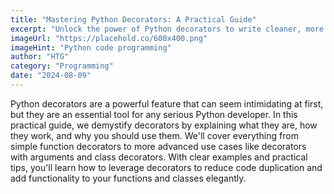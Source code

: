 ```yaml
---
title: "Mastering Python Decorators: A Practical Guide"
excerpt: "Unlock the power of Python decorators to write cleaner, more efficient, and more maintainable code."
imageUrl: "https://placehold.co/600x400.png"
imageHint: "Python code programming"
author: "HTG"
category: "Programming"
date: "2024-08-09"
---
```


Python decorators are a powerful feature that can seem intimidating at first, but they are an essential tool for any serious Python developer. In this practical guide, we demystify decorators by explaining what they are, how they work, and why you should use them. We'll cover everything from simple function decorators to more advanced use cases like decorators with arguments and class decorators. With clear examples and practical tips, you'll learn how to leverage decorators to reduce code duplication and add functionality to your functions and classes elegantly.